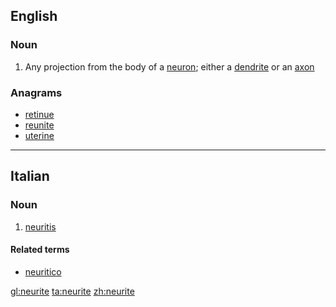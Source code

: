 ==English==

===Noun===
{{wikipedia}}
{{en-noun}}

# {{neuroanatomy}} Any projection from the body of a [[neuron]]; either a [[dendrite]] or an [[axon]]

===Anagrams===
* [[retinue#English|retinue]]
* [[reunite#English|reunite]]
* [[uterine#English|uterine]]

----
==Italian==

===Noun===
{{it-noun|neurit|f|e|i}}

# {{pathology|lang=it}} [[neuritis]]

====Related terms====
* [[neuritico]]

[[gl:neurite]]
[[ta:neurite]]
[[zh:neurite]]
